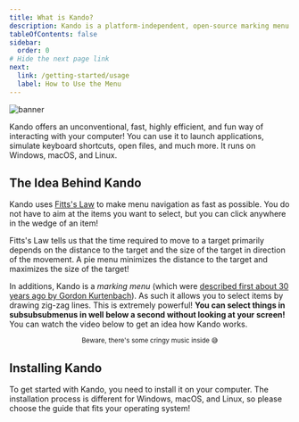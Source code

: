 ```yaml
---
title: What is Kando?
description: Kando is a platform-independent, open-source marking menu.
tableOfContents: false
sidebar:
  order: 0
# Hide the next page link
next:
  link: /getting-started/usage
  label: How to Use the Menu
---
```



![banner](../../../assets/banner00.png)

<Intro>
Kando offers an unconventional, fast, highly efficient, and fun way of interacting with your computer!
You can use it to launch applications, simulate keyboard shortcuts, open files, and much more.
It runs on Windows, macOS, and Linux.
</Intro>

## The Idea Behind Kando

Kando uses [Fitts's Law](https://en.wikipedia.org/wiki/Fitts%27s_law) to make menu navigation as fast as possible.
You do not have to aim at the items you want to select, but you can click anywhere in the wedge of an item!

<Aside type="tip" title="Did you know?">
Fitts's Law tells us that the time required to move to a target primarily depends on the distance to the target and the size of the target in direction of the movement. A pie menu minimizes the distance to the target and maximizes the size of the target!
</Aside>

In additions, Kando is a _marking menu_ (which were [described first about 30 years ago by Gordon Kurtenbach](https://www.research.autodesk.com/app/uploads/2023/03/the-design-and-evaluation.pdf_recHpUp1v9dc1n2CJ.pdf)).
As such it allows you to select items by drawing zig-zag lines. This is extremely powerful!
**You can select things in subsubsubmenus in well below a second without looking at your screen!**
You can watch the video below to get an idea how Kando works.

<YouTube id="vOE7EAlPUwE" />
<center><sup>Beware, there's some cringy music inside 😅</sup></center>

## Installing Kando

To get started with Kando, you need to install it on your computer.
The installation process is different for Windows, macOS, and Linux, so please choose the guide that fits your operating system!

<LinkCard title="Installing Kando on Windows" href="/getting-started/installation-windows"/>
<LinkCard title="Installing Kando on macOS" href="/getting-started/installation-macos"/>
<LinkCard title="Installing Kando on Linux" href="/getting-started/installation-linux"/>